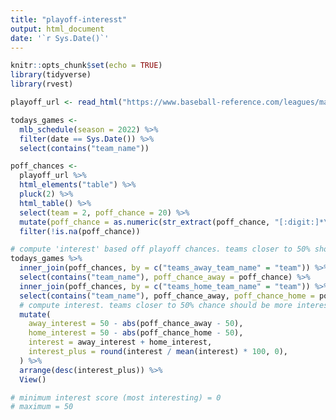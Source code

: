 ```yaml
---
title: "playoff-interesst"
output: html_document
date: '`r Sys.Date()`'
---
```


```r
knitr::opts_chunk$set(echo = TRUE)
library(tidyverse)
library(rvest)
```

```r

playoff_url <- read_html("https://www.baseball-reference.com/leagues/majors/2022-playoff-odds.shtml")

todays_games <-
  mlb_schedule(season = 2022) %>%
  filter(date == Sys.Date()) %>%
  select(contains("team_name"))

poff_chances <-
  playoff_url %>%
  html_elements("table") %>%
  pluck(2) %>%
  html_table() %>%
  select(team = 2, poff_chance = 20) %>%
  mutate(poff_chance = as.numeric(str_extract(poff_chance, "[:digit:]*\\.[:digit:]"))) %>%
  filter(!is.na(poff_chance))
```


```r
# compute 'interest' based off playoff chances. teams closer to 50% should be more interesting.
todays_games %>%
  inner_join(poff_chances, by = c("teams_away_team_name" = "team")) %>%
  select(contains("team_name"), poff_chance_away = poff_chance) %>%
  inner_join(poff_chances, by = c("teams_home_team_name" = "team")) %>%
  select(contains("team_name"), poff_chance_away, poff_chance_home = poff_chance) %>%
  # compute interest. teams closer to 50% chance should be more interesting.
  mutate(
    away_interest = 50 - abs(poff_chance_away - 50),
    home_interest = 50 - abs(poff_chance_home - 50),
    interest = away_interest + home_interest,
    interest_plus = round(interest / mean(interest) * 100, 0),
  ) %>%
  arrange(desc(interest_plus)) %>%
  View()

# minimum interest score (most interesting) = 0
# maximum = 50
```
